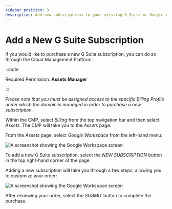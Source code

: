 ```yaml
---
sidebar_position: 3
description: Add new subscriptions to your existing G Suite or Google Workspace account with DoiT International
---
```


# Add a New G Suite Subscription

If you would like to purchase a new G Suite subscription, you can do so through the Cloud Management Platform.

:::note

Required Permission: **Assets Manager**

:::

_Please note that you must be assigned access to the specific Billing Profile under which the domain is managed in order to purchase a new subscription._

Within the CMP, select _Billing_ from the top navigation bar and then select _Assets_. The CMP will take you to the _Assets_ page.

From the _Assets_ page, select _Google Workspace_ from the left-hand menu:

![A screenshot showing the Google Workspace screen](../assets/png/cmp-assets-google-workspace-screen.png)

To add a new G Suite subscription, select the _NEW SUBSCRIPTION_ button in the top right-hand corner of the page.

Adding a new subscription will take you through a few steps, allowing you to customize your order:

![A screenshot showing the Google Workspace screen](../assets/png/cmp-google-workspace-new.png)

After reviewing your order, select the _SUBMIT_ button to complete the purchase.
